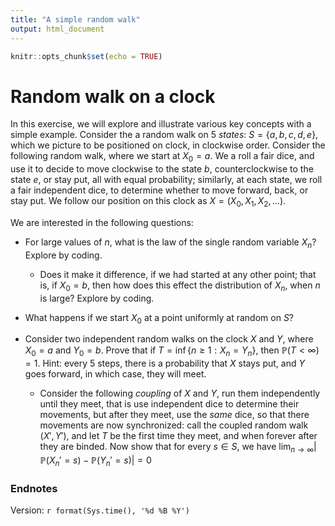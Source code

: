 ```yaml
---
title: "A simple random walk"
output: html_document
---
```


```r
knitr::opts_chunk$set(echo = TRUE)
```

# Random walk on a clock

In this exercise, we will explore and illustrate various key concepts with a simple example.   Consider the a random walk on $5$ *states*: $S = \{a,b,c,d,e\}$, which we picture to be positioned on clock, in clockwise order.  Consider the following random walk, where we start at $X_0=a$.   We  a roll a fair dice, and use it to decide to move clockwise to the state $b$, counterclockwise to the state $e$, or stay put, all with equal probability;  similarly, at each state, we roll a fair independent dice, to determine whether to move forward, back, or stay put.  We follow our position on this clock as $X= (X_0, X_1, X_2, \ldots)$.   

We are interested in the following questions:

* For large values of $n$, what is the law of the single random variable $X_n$?  Explore by coding.
  * Does it make it difference, if we had started at any other point; that is, if $X_0=b$, then how does this effect the distribution of $X_n$, when $n$ is large?  Explore by coding.
* What happens if we start $X_0$ at a point uniformly at random on $S$?  


* Consider two independent random walks on the clock $X$ and $Y$, where $X_0=a$ and $Y_0=b$.  Prove that if $T = \inf\{n \geq 1: X_n=Y_n\}$, then $\mathbb{P}(T < \infty)=1$.   Hint:  every $5$ steps,  there is a probability that $X$ stays put, and $Y$ goes forward, in which case, they will meet.  
  * Consider the following *coupling* of $X$ and $Y$, run them independently until they meet, that is use independent dice to determine their movements, but after they meet, use the *same* dice, so that there movements are now synchronized: call the coupled random walk $(X', Y')$, and let $T$ be the first time they meet, and when forever after they are binded.  Now show that for every $s \in S$, we have
  $\lim_{n \to \infty}|\mathbb{P}(X_n' = s) - \mathbb{P}(Y_n'=s)| =0$     


### Endnotes

Version: `r format(Sys.time(), '%d %B %Y')`



